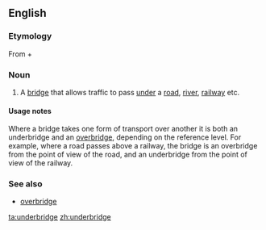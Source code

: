 ==English==

===Etymology===
From {{term|under}} + {{term|bridge}}

===Noun===
{{en-noun}}

# {{UK}} A [[bridge]] that allows traffic to pass [[under]] a [[road]], [[river]], [[railway]] etc.

====Usage notes====
Where a bridge takes one form of transport over another it is both an underbridge and an [[overbridge]], depending on the reference level. For example, where a road passes above a railway, the bridge is an overbridge from the point of view of the road, and an underbridge from the point of view of the railway.

===See also===
*[[overbridge]]

[[ta:underbridge]]
[[zh:underbridge]]